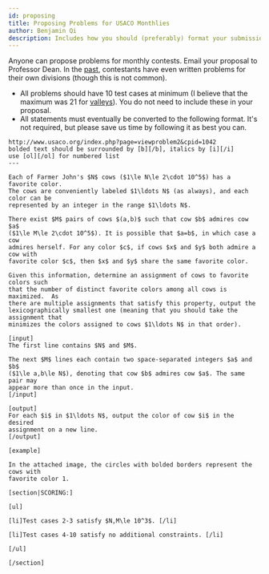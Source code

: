 ```yaml
---
id: proposing
title: Proposing Problems for USACO Monthlies
author: Benjamin Qi
description: Includes how you should (preferably) format your submissions.
---
```


Anyone can propose problems for monthly contests. Email your proposal to Professor Dean. In the [past](http://www.usaco.org/index.php?page=viewproblem2&cpid=817), contestants have even written problems for their own divisions (though this is not common).

- All problems should have 10 test cases at minimum (I believe that the maximum was 21 for [valleys](http://www.usaco.org/index.php?page=viewproblem2&cpid=950)). You do not need to include these in your proposal.
- All statements must eventually be converted to the following format. It's not required, but please save us time by following it as best you can.

<Spoiler title="2020 Open Gold - Favorite Colors">

```
http://www.usaco.org/index.php?page=viewproblem2&cpid=1042
bolded text should be surrounded by [b][/b], italics by [i][/i]
use [ol][/ol] for numbered list
---

Each of Farmer John's $N$ cows ($1\le N\le 2\cdot 10^5$) has a favorite color.
The cows are conveniently labeled $1\ldots N$ (as always), and each color can be
represented by an integer in the range $1\ldots N$.

There exist $M$ pairs of cows $(a,b)$ such that cow $b$ admires cow $a$
($1\le M\le 2\cdot 10^5$). It is possible that $a=b$, in which case a cow
admires herself. For any color $c$, if cows $x$ and $y$ both admire a cow with
favorite color $c$, then $x$ and $y$ share the same favorite color.

Given this information, determine an assignment of cows to favorite colors such
that the number of distinct favorite colors among all cows is maximized.  As
there are multiple assignments that satisfy this property, output the
lexicographically smallest one (meaning that you should take the assignment that
minimizes the colors assigned to cows $1\ldots N$ in that order).

[input]
The first line contains $N$ and $M$.

The next $M$ lines each contain two space-separated integers $a$ and $b$
($1\le a,b\le N$), denoting that cow $b$ admires cow $a$. The same pair may
appear more than once in the input.
[/input]

[output]
For each $i$ in $1\ldots N$, output the color of cow $i$ in the desired
assignment on a new line.
[/output]

[example]

In the attached image, the circles with bolded borders represent the cows with
favorite color 1.

[section|SCORING:]

[ul]

[li]Test cases 2-3 satisfy $N,M\le 10^3$. [/li]

[li]Test cases 4-10 satisfy no additional constraints. [/li]

[/ul]

[/section]
```

</Spoiler>
